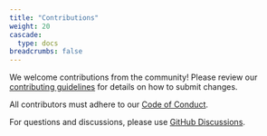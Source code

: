 ```yaml
---
title: "Contributions"
weight: 20
cascade:
  type: docs
breadcrumbs: false
---
```


We welcome contributions from the community! Please review our
[contributing guidelines](https://github.com/modelcontextprotocol/specification/blob/main/CONTRIBUTING.md)
for details on how to submit changes.

All contributors must adhere to our
[Code of Conduct](https://github.com/modelcontextprotocol/specification/blob/main/CODE_OF_CONDUCT.md).

For questions and discussions, please use
[GitHub Discussions](https://github.com/modelcontextprotocol/specification/discussions).
